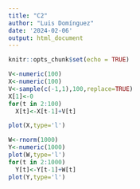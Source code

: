 ```yaml
---
title: "C2"
author: "Luis Domínguez"
date: '2024-02-06'
output: html_document
---
```


```r
knitr::opts_chunk$set(echo = TRUE)
```


```r
V<-numeric(100)
X<-numeric(100)
V<-sample(c(-1,1),100,replace=TRUE)
X[1]<-0
for(t in 2:100)
  X[t]<-X[t-1]+V[t]

plot(X,type='l')
```
```r
W<-rnorm(1000)
Y<-numeric(1000)
plot(W,type='l')
for(t in 2:1000)
  Y[t]<-Y[t-1]+W[t]
plot(Y,type='l')
```

